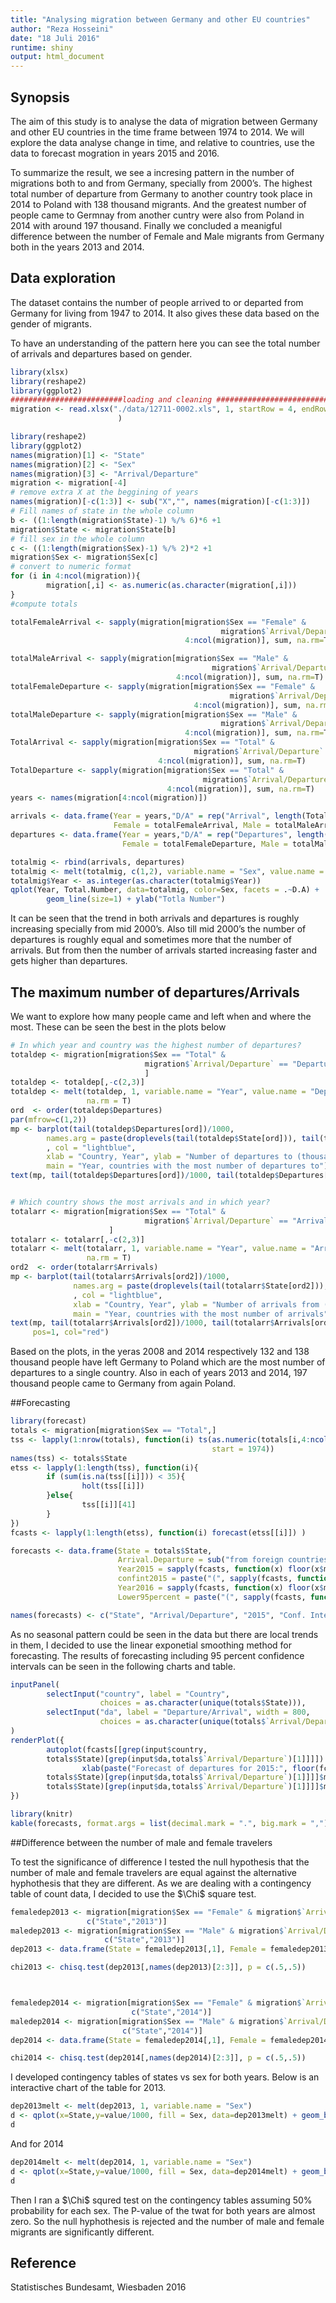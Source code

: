 ```yaml
---
title: "Analysing migration between Germany and other EU countries"
author: "Reza Hosseini"
date: "18 Juli 2016"
runtime: shiny
output: html_document
---
```

## Synopsis
The aim of this study is to analyse the data of migration between Germany and other EU countries in the time frame between 1974 to 2014. We will explore the data analyse change in time, and relative to countries, use the data to forecast mogration in years 2015 and 2016.

To summarize the result, we see a incresing pattern in the number of migrations both to and from Germany, specially from 2000's. The highest total number of departure from Germany to another country took place in 2014 to Poland with 138 thousand migrants. And the greatest number of people came to Germnay from another cuntry were also from Poland in 2014 with around 197 thousand. Finally we concluded a meanigful difference between the number of Female and Male migrants from Germany both in the years 2013 and 2014.

## Data exploration
The dataset contains the number of people arrived to  or departed from Germany for living from 1947 to 2014. It also gives these data based on the gender of migrants.

To have an understanding of the pattern here you can see the total number of arrivals and departures based on gender. 
```r
library(xlsx)
library(reshape2)
library(ggplot2)
#########################loading and cleaning ##############################
migration <- read.xlsx("./data/12711-0002.xls", 1, startRow = 4, endRow = 166
                        )
```

```r
library(reshape2)
library(ggplot2)
names(migration)[1] <- "State"
names(migration)[2] <- "Sex"
names(migration)[3] <- "Arrival/Departure"
migration <- migration[-4]
# remove extra X at the beggining of years
names(migration)[-c(1:3)] <- sub("X","", names(migration)[-c(1:3)])
# Fill names of state in the whole column
b <- ((1:length(migration$State)-1) %/% 6)*6 +1 
migration$State <- migration$State[b]
# fill sex in the whole column
c <- ((1:length(migration$Sex)-1) %/% 2)*2 +1 
migration$Sex <- migration$Sex[c]
# convert to numeric format
for (i in 4:ncol(migration)){
        migration[,i] <- as.numeric(as.character(migration[,i]))
}
#compute totals

totalFemaleArrival <- sapply(migration[migration$Sex == "Female" &
                                               migration$`Arrival/Departure` == "Arrivals from foreign countries",
                                       4:ncol(migration)], sum, na.rm=T)

totalMaleArrival <- sapply(migration[migration$Sex == "Male" &
                                             migration$`Arrival/Departure` == "Arrivals from foreign countries",
                                     4:ncol(migration)], sum, na.rm=T)
totalFemaleDeparture <- sapply(migration[migration$Sex == "Female" &
                                                 migration$`Arrival/Departure` == "Departures to foreign countries",
                                         4:ncol(migration)], sum, na.rm=T)
totalMaleDeparture <- sapply(migration[migration$Sex == "Male" &
                                               migration$`Arrival/Departure` == "Departures to foreign countries",
                                       4:ncol(migration)], sum, na.rm=T)
TotalArrival <- sapply(migration[migration$Sex == "Total" &
                                         migration$`Arrival/Departure` == "Arrivals from foreign countries",
                                 4:ncol(migration)], sum, na.rm=T)                                       
TotalDeparture <- sapply(migration[migration$Sex == "Total" &
                                           migration$`Arrival/Departure` == "Departures to foreign countries",
                                   4:ncol(migration)], sum, na.rm=T)
years <- names(migration[4:ncol(migration)])

arrivals <- data.frame(Year = years,"D/A" = rep("Arrival", length(TotalArrival)), 
                       Female = totalFemaleArrival, Male = totalMaleArrival, Total = TotalArrival)
departures <- data.frame(Year = years,"D/A" = rep("Departures", length(TotalDeparture)), 
                         Female = totalFemaleDeparture, Male = totalMaleDeparture, Total = TotalDeparture)

totalmig <- rbind(arrivals, departures)
totalmig <- melt(totalmig, c(1,2), variable.name = "Sex", value.name = "Total.Number")
totalmig$Year <- as.integer(as.character(totalmig$Year))
qplot(Year, Total.Number, data=totalmig, color=Sex, facets = .~D.A) + 
        geom_line(size=1) + ylab("Totla Number")
```

It can be seen that the trend in both arrivals and departures is roughly increasing specially from mid 2000's. Also
till mid 2000's the number of departures is roughly equal and sometimes more that the number of arrivals. But from then the number of arrivals started increasing faster and gets higher than departures.

## The maximum number of departures/Arrivals
We want to explore how many people came and left when and where the most. These can be seen the best in the plots below

```r
# In which year and country was the highest number of departures?
totaldep <- migration[migration$Sex == "Total" & 
                              migration$`Arrival/Departure` == "Departures to foreign countries",
                              ]
totaldep <- totaldep[,-c(2,3)]
totaldep <- melt(totaldep, 1, variable.name = "Year", value.name = "Departures",
                 na.rm = T)
ord  <- order(totaldep$Departures)
par(mfrow=c(1,2))
mp <- barplot(tail(totaldep$Departures[ord])/1000, 
        names.arg = paste(droplevels(tail(totaldep$State[ord])), tail(totaldep$Year[ord]), sep = "\n")
        , col = "lightblue",
        xlab = "Country, Year", ylab = "Number of departures to (thousand)", 
        main = "Year, countries with the most number of departures to")
text(mp, tail(totaldep$Departures[ord])/1000, tail(totaldep$Departures[ord])%/%1000, pos=1, col="red")


# Which country shows the most arrivals and in which year?
totalarr <- migration[migration$Sex == "Total" & 
                              migration$`Arrival/Departure` == "Arrivals from foreign countries",
                      ]
totalarr <- totalarr[,-c(2,3)]
totalarr <- melt(totalarr, 1, variable.name = "Year", value.name = "Arrivals",
                 na.rm = T)
ord2  <- order(totalarr$Arrivals)
mp <- barplot(tail(totalarr$Arrivals[ord2])/1000, 
              names.arg = paste(droplevels(tail(totalarr$State[ord2])), tail(totalarr$Year[ord2]), sep = "\n")
              , col = "lightblue",
              xlab = "Country, Year", ylab = "Number of arrivals from (thousand)", 
              main = "Year, countries with the most number of arrivals")
text(mp, tail(totalarr$Arrivals[ord2])/1000, tail(totalarr$Arrivals[ord2])%/%1000, 
     pos=1, col="red")
```

Based on the plots, in the yeras 2008 and 2014 respectively 132 and 138 thousand people have left Germany to Poland which are the most number of departures to a single country.
Also in each of years 2013 and 2014, 197 thousand people came to Germany from again Poland.

##Forecasting

```r
library(forecast)
totals <- migration[migration$Sex == "Total",]
tss <- lapply(1:nrow(totals), function(i) ts(as.numeric(totals[i,4:ncol(totals)]),
                                             start = 1974))
names(tss) <- totals$State
etss <- lapply(1:length(tss), function(i){
        if (sum(is.na(tss[[i]])) < 35){
                holt(tss[[i]])
        }else{
                tss[[i]][41]
        }
}) 
fcasts <- lapply(1:length(etss), function(i) forecast(etss[[i]]) )

forecasts <- data.frame(State = totals$State,  
                        Arrival.Departure = sub("from foreign countries|to foreign countries", "", totals$`Arrival/Departure`),
                        Year2015 = sapply(fcasts, function(x) floor(x$mean[1])),
                        confint2015 = paste("(", sapply(fcasts, function(x) floor(x$lower[1,1])),",",sapply(fcasts, function(x) floor(x$upper[1,1])), ")", sep=""),
                        Year2016 = sapply(fcasts, function(x) floor(x$mean[2])),
                        Lower95percent = paste("(", sapply(fcasts, function(x) floor(x$lower[1,1])),",",sapply(fcasts, function(x) floor(x$upper[1,1])), ")", sep=""))

names(forecasts) <- c("State", "Arrival/Departure", "2015", "Conf. Interval", "2016", "Conf. Interval")
```

As no seasonal pattern could be seen in the data but there are local trends in them, I decided to use the linear exponetial smoothing method for forecasting. The results of forecasting including 95 percent confidence intervals can be seen in the following charts and table.

```r
inputPanel(
        selectInput("country", label = "Country",
                    choices = as.character(unique(totals$State))),
        selectInput("da", label = "Departure/Arrival", width = 800,
                    choices = as.character(unique(totals$`Arrival/Departure`)))
)
renderPlot({
        autoplot(fcasts[[grep(input$country,
        totals$State)[grep(input$da,totals$`Arrival/Departure`)[1]]]]) + ggtitle(paste("Forecast of", input$da, "for", input$country)) +
                xlab(paste("Forecast of departures for 2015:", floor(fcasts[[grep(input$country,
        totals$State)[grep(input$da,totals$`Arrival/Departure`)[1]]]]$mean[1]), "and for", "2016:", floor(fcasts[[grep(input$country,
        totals$State)[grep(input$da,totals$`Arrival/Departure`)[1]]]]$mean[2]) ))
})
```

```r
library(knitr)
kable(forecasts, format.args = list(decimal.mark = ".", big.mark = ","), align = "l",caption = "Forecast of the number of arrivals and departures to and from Germany")
```


##Difference between the number of male and female travelers

To test the significance of difference I tested the null hypothesis that the number of male and female travelers are equal against the alternative hyphothesis that they are different. 
As we are dealing with a contingency table of count data, I decided to use the $\Chi$ square test. 


```r
femaledep2013 <- migration[migration$Sex == "Female" & migration$`Arrival/Departure` == "Departures to foreign countries",
                 c("State","2013")]
maledep2013 <- migration[migration$Sex == "Male" & migration$`Arrival/Departure` == "Departures to foreign countries",
                     c("State","2013")]
dep2013 <- data.frame(State = femaledep2013[,1], Female = femaledep2013[,2], Male = maledep2013[,2])

chi2013 <- chisq.test(dep2013[,names(dep2013)[2:3]], p = c(.5,.5))



femaledep2014 <- migration[migration$Sex == "Female" & migration$`Arrival/Departure` == "Departures to foreign countries",
                           c("State","2014")]
maledep2014 <- migration[migration$Sex == "Male" & migration$`Arrival/Departure` == "Departures to foreign countries",
                         c("State","2014")]
dep2014 <- data.frame(State = femaledep2014[,1], Female = femaledep2014[,2], Male = maledep2014[,2])

chi2014 <- chisq.test(dep2014[,names(dep2014)[2:3]], p = c(.5,.5))
```

I developed contingency tables of states vs sex for both years. Below is an interactive chart of the table for 2013.

```r
dep2013melt <- melt(dep2013, 1, variable.name = "Sex")
d <- qplot(x=State,y=value/1000, fill = Sex, data=dep2013melt) + geom_bar(stat="identity") + coord_flip() + ylab("Number (thousand)") + ggtitle("Female and Male immigrant from Germany in 2013")
d
```

And for 2014

```r
dep2014melt <- melt(dep2014, 1, variable.name = "Sex")
d <- qplot(x=State,y=value/1000, fill = Sex, data=dep2014melt) + geom_bar(stat="identity") + coord_flip() + ylab("Number (thousand)") + ggtitle("Female and Male immigrant from Germany in 2014")
d
```

Then I ran a $\Chi$ squred test on the contingency tables assuming 50% probability for each sex. The P-value of the twat for both years are almost zero. So the null hyphothesis is rejected and the number of male and female migrants are significantly different.

## Reference
Statistisches Bundesamt, Wiesbaden 2016
